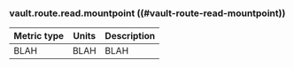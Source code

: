 ### vault.route.read.mountpoint ((#vault-route-read-mountpoint))

Metric type | Units | Description
----------- | ----- | -----------
BLAH     | BLAH    | BLAH